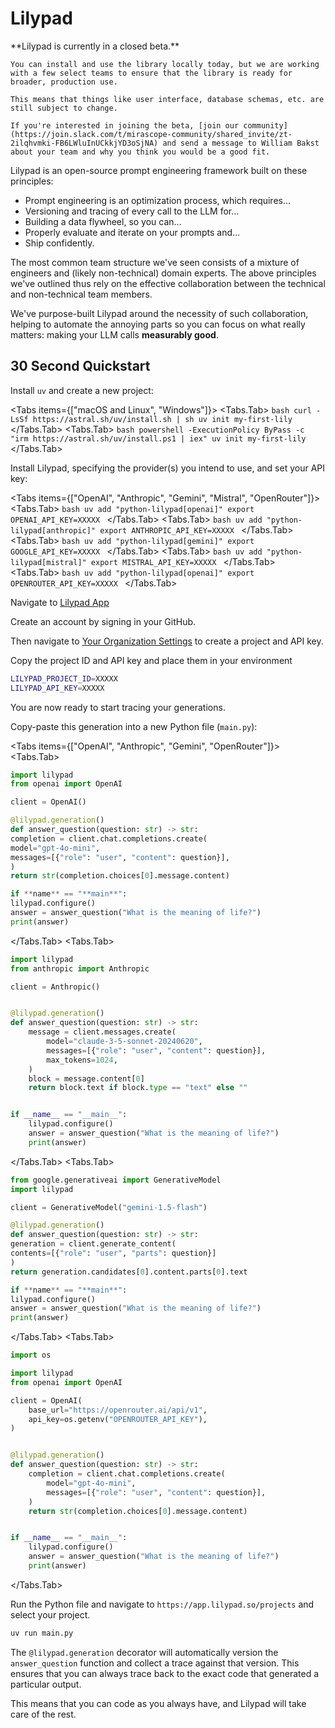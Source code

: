 
# Lilypad

<Callout type="info" emoji="ℹ️">
    **Lilypad is currently in a closed beta.**

    You can install and use the library locally today, but we are working with a few select teams to ensure that the library is ready for broader, production use.

    This means that things like user interface, database schemas, etc. are still subject to change.

    If you're interested in joining the beta, [join our community](https://join.slack.com/t/mirascope-community/shared_invite/zt-2ilqhvmki-FB6LWluInUCkkjYD3oSjNA) and send a message to William Bakst about your team and why you think you would be a good fit.

</Callout>

Lilypad is an open-source prompt engineering framework built on these principles:

- Prompt engineering is an optimization process, which requires...
- Versioning and tracing of every call to the LLM for...
- Building a data flywheel, so you can...
- Properly evaluate and iterate on your prompts and...
- Ship confidently.

The most common team structure we've seen consists of a mixture of engineers and (likely non-technical) domain experts. The above principles we've outlined thus rely on the effective collaboration between the technical and non-technical team members.

We've purpose-built Lilypad around the necessity of such collaboration, helping to automate the annoying parts so you can focus on what really matters: making your LLM calls **measurably good**.

## 30 Second Quickstart

Install `uv` and create a new project:

<Tabs items={["macOS and Linux", "Windows"]}>
  <Tabs.Tab>
    ```bash curl -LsSf https://astral.sh/uv/install.sh | sh uv init
    my-first-lily ```
  </Tabs.Tab>
  <Tabs.Tab>
    ```bash powershell -ExecutionPolicy ByPass -c "irm
    https://astral.sh/uv/install.ps1 | iex" uv init my-first-lily ```
  </Tabs.Tab>
</Tabs>

Install Lilypad, specifying the provider(s) you intend to use, and set your API key:

<Tabs items={["OpenAI", "Anthropic", "Gemini", "Mistral", "OpenRouter"]}>
  <Tabs.Tab>
    ```bash uv add "python-lilypad[openai]" export OPENAI_API_KEY=XXXXX ```
  </Tabs.Tab>
  <Tabs.Tab>
    ```bash uv add "python-lilypad[anthropic]" export ANTHROPIC_API_KEY=XXXXX
    ```
  </Tabs.Tab>
  <Tabs.Tab>
    ```bash uv add "python-lilypad[gemini]" export GOOGLE_API_KEY=XXXXX ```
  </Tabs.Tab>
  <Tabs.Tab>
    ```bash uv add "python-lilypad[mistral]" export MISTRAL_API_KEY=XXXXX ```
  </Tabs.Tab>
  <Tabs.Tab>
    ```bash uv add "python-lilypad[openai]" export OPENROUTER_API_KEY=XXXXX ```
  </Tabs.Tab>
</Tabs>

Navigate to [Lilypad App](https://app.lilypad.so)

Create an account by signing in your GitHub.

Then navigate to [Your Organization Settings](http://localhost:8000/settings/org) to create a project and API key.

Copy the project ID and API key and place them in your environment

```bash
LILYPAD_PROJECT_ID=XXXXX
LILYPAD_API_KEY=XXXXX
```

You are now ready to start tracing your generations.

Copy-paste this generation into a new Python file (`main.py`):

<Tabs items={["OpenAI", "Anthropic", "Gemini", "OpenRouter"]}>
<Tabs.Tab>
```python
import lilypad
from openai import OpenAI

client = OpenAI()

@lilypad.generation()
def answer_question(question: str) -> str:
completion = client.chat.completions.create(
model="gpt-4o-mini",
messages=[{"role": "user", "content": question}],
)
return str(completion.choices[0].message.content)

if **name** == "**main**":
lilypad.configure()
answer = answer_question("What is the meaning of life?")
print(answer)

````
</Tabs.Tab>
<Tabs.Tab>
```python
import lilypad
from anthropic import Anthropic

client = Anthropic()


@lilypad.generation()
def answer_question(question: str) -> str:
    message = client.messages.create(
        model="claude-3-5-sonnet-20240620",
        messages=[{"role": "user", "content": question}],
        max_tokens=1024,
    )
    block = message.content[0]
    return block.text if block.type == "text" else ""


if __name__ == "__main__":
    lilypad.configure()
    answer = answer_question("What is the meaning of life?")
    print(answer)
````

</Tabs.Tab>
<Tabs.Tab>
```python
from google.generativeai import GenerativeModel
import lilypad

client = GenerativeModel("gemini-1.5-flash")

@lilypad.generation()
def answer_question(question: str) -> str:
generation = client.generate_content(
contents=[{"role": "user", "parts": question}]
)
return generation.candidates[0].content.parts[0].text

if **name** == "**main**":
lilypad.configure()
answer = answer_question("What is the meaning of life?")
print(answer)

````
</Tabs.Tab>
<Tabs.Tab>
```python
import os

import lilypad
from openai import OpenAI

client = OpenAI(
    base_url="https://openrouter.ai/api/v1",
    api_key=os.getenv("OPENROUTER_API_KEY"),
)


@lilypad.generation()
def answer_question(question: str) -> str:
    completion = client.chat.completions.create(
        model="gpt-4o-mini",
        messages=[{"role": "user", "content": question}],
    )
    return str(completion.choices[0].message.content)


if __name__ == "__main__":
    lilypad.configure()
    answer = answer_question("What is the meaning of life?")
    print(answer)
````

</Tabs.Tab>
</Tabs>

Run the Python file and navigate to `https://app.lilypad.so/projects` and select your project.

```bash
uv run main.py
```

The `@lilypad.generation` decorator will automatically version the `answer_question` function and collect a trace against that version. This ensures that you can always trace back to the exact code that generated a particular output.

This means that you can code as you always have, and Lilypad will take care of the rest.
